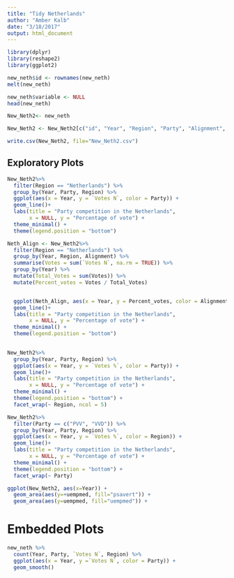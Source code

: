```yaml
---
title: "Tidy Netherlands"
author: "Amber Kalb"
date: "3/18/2017"
output: html_document
---
```




```r
library(dplyr)
library(reshape2)
library(ggplot2) 

new_neth$id <- rownames(new_neth) 
melt(new_neth)

new_neth$variable <- NULL
head(new_neth)

New_Neth2<- new_neth

New_Neth2 <- New_Neth2[c("id", "Year", "Region", "Party", "Alignment", "Votes N", "Votes %")]

write.csv(New_Neth2, file="New_Neth2.csv")


```
## Exploratory Plots

```r
New_Neth2%>%
  filter(Region == "Netherlands") %>%
  group_by(Year, Party, Region) %>%
  ggplot(aes(x = Year, y = `Votes N`, color = Party)) +
  geom_line()+
  labs(title = "Party competition in the Netherlands",
       x = NULL, y = "Percentage of vote") +
  theme_minimal() +
  theme(legend.position = "bottom")
```

```r

Neth_Align <- New_Neth2%>%
  filter(Region == "Netherlands") %>%
  group_by(Year, Region, Alignment) %>% 
  summarise(Votes = sum(`Votes N`, na.rm = TRUE)) %>% 
  group_by(Year) %>% 
  mutate(Total_Votes = sum(Votes)) %>% 
  mutate(Percent_votes = Votes / Total_Votes)


  ggplot(Neth_Align, aes(x = Year, y = Percent_votes, color = Alignment)) +
  geom_line()+
  labs(title = "Party competition in the Netherlands",
       x = NULL, y = "Percentage of vote") +
  theme_minimal() +
  theme(legend.position = "bottom") 
 
```
```r
New_Neth2%>%
  group_by(Year, Party, Region) %>%
  ggplot(aes(x = Year, y = `Votes %`, color = Party)) +
  geom_line()+
  labs(title = "Party competition in the Netherlands",
       x = NULL, y = "Percentage of vote") +
  theme_minimal() +
  theme(legend.position = "bottom") +
  facet_wrap(~ Region, ncol = 5)
```

```r
New_Neth2%>%
  filter(Party == c("PVV", "VVD")) %>%
  group_by(Year, Party, Region) %>%
  ggplot(aes(x = Year, y = `Votes %`, color = Region)) +
  geom_line()+
  labs(title = "Party competition in the Netherlands",
       x = NULL, y = "Percentage of vote") +
  theme_minimal() +
  theme(legend.position = "bottom") + 
  facet_wrap(~ Party)
```

```r
ggplot(New_Neth2, aes(x=Year)) + 
  geom_area(aes(y=+uempmed, fill="psavert")) + 
  geom_area(aes(y=uempmed, fill="uempmed")) + 
```
# Embedded Plots

```r
new_neth %>% 
  count(Year, Party, `Votes N`, Region) %>% 
  ggplot(aes(x = Year, y =`Votes N`, color = Party)) +
  geom_smooth() 
```

